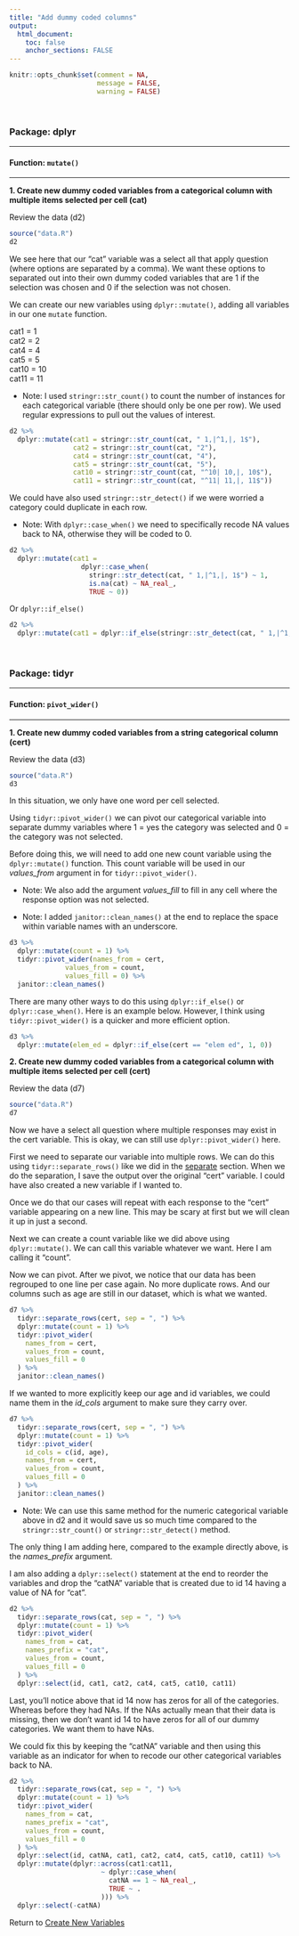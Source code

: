 ```yaml
---
title: "Add dummy coded columns"
output: 
  html_document:
    toc: false
    anchor_sections: FALSE
---
```


```r
knitr::opts_chunk$set(comment = NA,
                      message = FALSE,
                      warning = FALSE)
```

<br>

### Package: dplyr

---

#### Function: `mutate()`

---


**1\. Create new dummy coded variables from a categorical column with multiple items selected per cell (cat)**

Review the data (d2)

```r

source("data.R")
d2

```

We see here that our "cat" variable was a select all that apply question (where options are separated by a comma). We want these options to separated out into their own dummy coded variables that are 1 if the selection was chosen and 0 if the selection was not chosen.

We can create our new variables using `dplyr::mutate()`, adding all variables in our one `mutate` function.

cat1 = 1  
cat2 = 2  
cat4 = 4  
cat5 = 5  
cat10 = 10  
cat11 = 11  

* Note: I used `stringr::str_count()` to count the number of instances for each categorical variable (there should only be one per row). We used regular expressions to pull out the values of interest.

```r

d2 %>%
  dplyr::mutate(cat1 = stringr::str_count(cat, " 1,|^1,|, 1$"),
                cat2 = stringr::str_count(cat, "2"),
                cat4 = stringr::str_count(cat, "4"),
                cat5 = stringr::str_count(cat, "5"),
                cat10 = stringr::str_count(cat, "^10| 10,|, 10$"),
                cat11 = stringr::str_count(cat, "^11| 11,|, 11$"))

```

We could have also used `stringr::str_detect()` if we were worried a category could duplicate in each row. 

* Note: With `dplyr::case_when()` we need to specifically recode NA values back to NA, otherwise they will be coded to 0.

```r

d2 %>%
  dplyr::mutate(cat1 = 
                  dplyr::case_when(
                    stringr::str_detect(cat, " 1,|^1,|, 1$") ~ 1,
                    is.na(cat) ~ NA_real_,
                    TRUE ~ 0))

```

Or `dplyr::if_else()`

```r

d2 %>%
  dplyr::mutate(cat1 = dplyr::if_else(stringr::str_detect(cat, " 1,|^1,|, 1$"), 1, 0))

```

<br>

### Package: tidyr

---

#### Function: `pivot_wider()`

---

**1\. Create new dummy coded variables from a string categorical column (cert)**

Review the data (d3)

```r

source("data.R")
d3

```

In this situation, we only have one word per cell selected.

Using `tidyr::pivot_wider()` we can pivot our categorical variable into separate dummy variables where 1 = yes the category was selected and 0 = the category was not selected.

Before doing this, we will need to add one new count variable using the `dplyr::mutate()` function. This count variable will be used in our *values_from* argument in for `tidyr::pivot_wider()`.

* Note: We also add the argument *values_fill* to fill in any cell where the response option was not selected. 

* Note: I added `janitor::clean_names()` at the end to replace the space within variable names with an underscore.

```r

d3 %>%
  dplyr::mutate(count = 1) %>%
  tidyr::pivot_wider(names_from = cert,
              values_from = count,
              values_fill = 0) %>%
  janitor::clean_names()

```

There are many other ways to do this using `dplyr::if_else()` or `dplyr::case_when()`. Here is an example below. However, I think using `tidyr::pivot_wider()` is a quicker and more efficient option.

```r

d3 %>%
  dplyr::mutate(elem_ed = dplyr::if_else(cert == "elem ed", 1, 0))

```

**2\. Create new dummy coded variables from a categorical column with multiple items selected per cell (cert)**

Review the data (d7)

```r

source("data.R")
d7

```

Now we have a select all question where multiple responses may exist in the cert variable. This is okay, we can still use `dplyr::pivot_wider()` here.

First we need to separate our variable into multiple rows. We can do this using `tidyr::separate_rows()` like we did in the [separate](https://github.com/Cghlewis/data-wrangling-functions/wiki/Separate) section. When we do the separation, I save the output over the original "cert" variable. I could have also created a new variable if I wanted to.

Once we do that our cases will repeat with each response to the "cert" variable appearing on a new line. This may be scary at first but we will clean it up in just a second.

Next we can create a count variable like we did above using `dplyr::mutate()`. We can call this variable whatever we want. Here I am calling it "count".

Now we can pivot. After we pivot, we notice that our data has been regrouped to one line per case again. No more duplicate rows. And our columns such as age are still in our dataset, which is what we wanted.

```r

d7 %>% 
  tidyr::separate_rows(cert, sep = ", ") %>%
  dplyr::mutate(count = 1) %>%
  tidyr::pivot_wider(
    names_from = cert,
    values_from = count,
    values_fill = 0
  ) %>%
  janitor::clean_names()

```

If we wanted to more explicitly keep our age and id variables, we could name them in the *id_cols* argument to make sure they carry over.

```r

d7 %>% 
  tidyr::separate_rows(cert, sep = ", ") %>%
  dplyr::mutate(count = 1) %>%
  tidyr::pivot_wider(
    id_cols = c(id, age),
    names_from = cert,
    values_from = count,
    values_fill = 0
  ) %>%
  janitor::clean_names()

```


* Note: We can use this same method for the numeric categorical variable above in d2 and it would save us so much time compared to the `stringr::str_count()` or `stringr::str_detect()` method.

The only thing I am adding here, compared to the example directly above, is the *names_prefix* argument.

I am also adding a `dplyr::select()` statement at the end to reorder the variables and drop the "catNA" variable that is created due to id 14 having a value of NA for "cat".

```r

d2 %>% 
  tidyr::separate_rows(cat, sep = ", ") %>%
  dplyr::mutate(count = 1) %>%
  tidyr::pivot_wider(
    names_from = cat,
    names_prefix = "cat",
    values_from = count, 
    values_fill = 0
  ) %>%
  dplyr::select(id, cat1, cat2, cat4, cat5, cat10, cat11)

```

Last, you'll notice above that id 14 now has zeros for all of the categories. Whereas before they had NAs. If the NAs actually mean that their data is missing, then we don't want id 14 to have zeros for all of our dummy categories. We want them to have NAs.

We could fix this by keeping the "catNA" variable and then using this variable as an indicator for when to recode our other categorical variables back to NA. 

```r

d2 %>% 
  tidyr::separate_rows(cat, sep = ", ") %>%
  dplyr::mutate(count = 1) %>%
  tidyr::pivot_wider(
    names_from = cat,
    names_prefix = "cat",
    values_from = count, 
    values_fill = 0
  ) %>%
  dplyr::select(id, catNA, cat1, cat2, cat4, cat5, cat10, cat11) %>%
  dplyr::mutate(dplyr::across(cat1:cat11,
                       ~ dplyr::case_when(
                         catNA == 1 ~ NA_real_,
                         TRUE ~ .
                       ))) %>%
  dplyr::select(-catNA)

```




Return to [Create New Variables](https://github.com/Cghlewis/data-wrangling-functions/wiki/Create New Variables)
